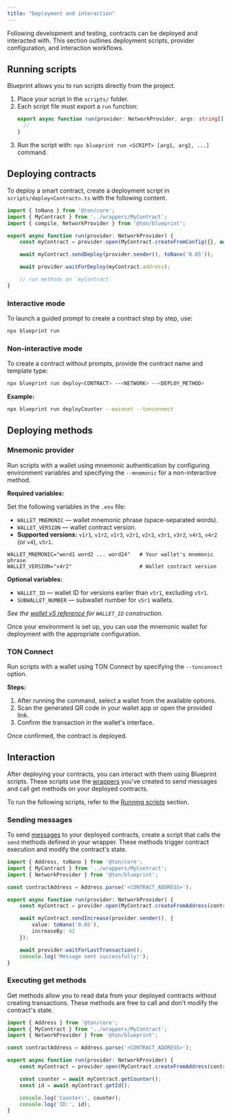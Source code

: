 ```yaml
---
title: "Deployment and interaction"
---
```


Following development and testing, contracts can be deployed and interacted with. This section outlines deployment scripts, provider configuration, and interaction workflows.

## Running scripts

Blueprint allows you to run scripts directly from the project.

1. Place your script in the `scripts/` folder.
2. Each script file must export a `run` function:
    ```typescript
    export async function run(provider: NetworkProvider, args: string[]) {
      //
    }
    ```
3. Run the script with: `npx blueprint run <SCRIPT> [arg1, arg2, ...]` command.

## Deploying contracts

To deploy a smart contract, create a deployment script in `scripts/deploy<Contract>.ts` with the following content.

```typescript title="./scripts/deploy<Contract>.ts" expandable
import { toNano } from '@ton/core';
import { MyContract } from '../wrappers/MyContract';
import { compile, NetworkProvider } from '@ton/blueprint';

export async function run(provider: NetworkProvider) {
    const myContract = provider.open(MyContract.createFromConfig({}, await compile('MyContract')));

    await myContract.sendDeploy(provider.sender(), toNano('0.05'));

    await provider.waitForDeploy(myContract.address);

    // run methods on `myContract`
}
```

### Interactive mode

To launch a guided prompt to create a contract step by step, use:

```bash
npx blueprint run
```

### Non-interactive mode

To create a contract without prompts, provide the contract name and template type:

```bash
npx blueprint run deploy<CONTRACT> --<NETWORK> --<DEPLOY_METHOD>
```

**Example:**

```bash
npx blueprint run deployCounter --mainnet --tonconnect
```

## Deploying methods

### Mnemonic provider

Run scripts with a wallet using mnemonic authentication by configuring environment variables and specifying the `--mnemonic` for a non-interactive method.

**Required variables:**

Set the following variables in the `.env` file:
- `WALLET_MNEMONIC` — wallet mnemonic phrase (space-separated words).
- `WALLET_VERSION` — wallet contract version.
- **Supported versions:** `v1r1`, `v1r2`, `v1r3`, `v2r1`, `v2r2`, `v3r1`, `v3r2`, `v4r1`, `v4r2` (or `v4`), `v5r1`.

```env
WALLET_MNEMONIC="word1 word2 ... word24"   # Your wallet's mnemonic phrase
WALLET_VERSION="v4r2"                      # Wallet contract version
```

**Optional variables:**

- `WALLET_ID` — wallet ID for versions earlier than `v5r1`, excluding `v5r1`.
- `SUBWALLET_NUMBER` — subwallet number for `v5r1` wallets.

_See the [wallet v5 reference](https://github.com/ton-org/ton/blob/master/src/wallets/v5r1/WalletV5R1WalletId.ts) for `WALLET_ID` construction._

Once your environment is set up, you can use the mnemonic wallet for deployment with the appropriate configuration.

### TON Connect

Run scripts with a wallet using TON Connect by specifying the `--tonconnect` option.

**Steps:**

1. After running the command, select a wallet from the available options.
2. Scan the generated QR code in your wallet app or open the provided link.
3. Confirm the transaction in the wallet's interface.

Once confirmed, the contract is deployed.

## Interaction

After deploying your contracts, you can interact with them using Blueprint scripts. These scripts use the [wrappers](/ecosystem/blueprint/develop#wrappers) you've created to send messages and call get methods on your deployed contracts.

To run the following scripts, refer to the [Running scripts](#runningscripts) section.

### Sending messages

To send [messages](/ton/transaction) to your deployed contracts, create a script that calls the `send` methods defined in your wrapper. These methods trigger contract execution and modify the contract's state.

```typescript title="./scripts/sendIncrease.ts"
import { Address, toNano } from '@ton/core';
import { MyContract } from '../wrappers/MyContract';
import { NetworkProvider } from '@ton/blueprint';

const contractAddress = Address.parse('<CONTRACT_ADDRESS>');

export async function run(provider: NetworkProvider) {
    const myContract = provider.open(MyContract.createFromAddress(contractAddress));

    await myContract.sendIncrease(provider.sender(), {
        value: toNano('0.05'),
        increaseBy: 42
    });

    await provider.waitForLastTransaction();
    console.log('Message sent successfully!');
}
```

### Executing get methods

Get methods allow you to read data from your deployed contracts without creating transactions. These methods are free to call and don't modify the contract's state.

```typescript title="./scripts/getCounter.ts"
import { Address } from '@ton/core';
import { MyContract } from '../wrappers/MyContract';
import { NetworkProvider } from '@ton/blueprint';

const contractAddress = Address.parse('<CONTRACT_ADDRESS>');

export async function run(provider: NetworkProvider) {
    const myContract = provider.open(MyContract.createFromAddress(contractAddress));

    const counter = await myContract.getCounter();
    const id = await myContract.getId();

    console.log('Counter:', counter);
    console.log('ID:', id);
}
```
